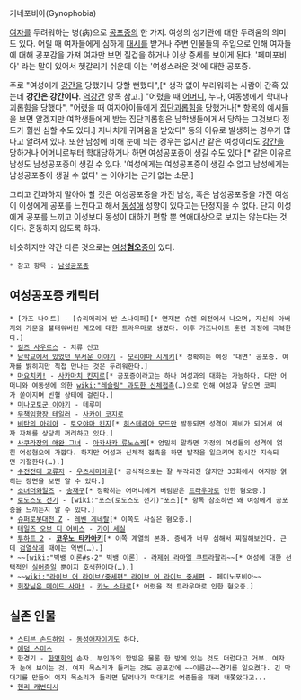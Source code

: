 기네포비아(Gynophobia)

[[여자]]를 두려워하는 병(病)으로 [[공포증]]의 한 가지. 여성의 성기관에 대한 두려움의 의미도 있다. 어릴 때 여자들에게 심하게 [[대시]]를 받거나 주변 인물들의 주입으로 인해 여자들에 대해 공포감을 가져 여자만 보면 질겁을 하거나 이상 증세를 보이게 된다. '페미포비아' 라는 말이 있어서 헷갈리기 쉬운데 이는 '여성스러운 것'에 대한 공포증.

주로 "여성에게 [[강간]]을 당했거나 당할 뻔했다",[* 생각 없이 부러워하는 사람이 간혹 있는데 '''강간은 강간이다'''. [[역강간]] 항목 참고.] "어렸을 때 [[어머니]], 누나, 여동생에게 학대나 괴롭힘을 당했다", "어렸을 때 여자아이들에게 [[집단괴롭힘]]을 당했거나[* 항목의 예시들을 보면 알겠지만 여학생들에게 받는 집단괴롭힘은 남학생들에게서 당하는 그것보다 정도가 훨씬 심할 수도 있다.] 지나치게 귀여움을 받았다" 등의 이유로 발생하는 경우가 많다고 알려져 있다. 또한 남성에 비해 눈에 띄는 경우는 없지만 같은 여성이라도 [[강간]]을 당하거나 어머니로부터 학대당하거나 하면 여성공포증이 생길 수도 있다.[* 같은 이유로 남성도 남성공포증이 생길 수 있다. '여성에게는 여성공포증이 생길 수 없고 남성에게는 남성공포증이 생길 수 없다' 는 이야기는 근거 없는 소문.]

그리고 간과하지 말아야 할 것은 여성공포증을 가진 남성, 혹은 남성공포증을 가진 여성이 이성에게 공포를 느낀다고 해서 [[동성애]] 성향이 있다고는 단정지을 수 없다. 단지 이성에게 공포를 느끼고 이성보다 동성이 대하기 편할 뿐 연애대상으로 보지는 않는다는 것이다. 혼동하지 않도록 하자.

비슷하지만 약간 다른 것으로는 [[여성혐오|여성'''혐오''']]증이 있다.

 * 참고 항목 : [[남성공포증]]
 
== 여성공포증 캐릭터 ==
 * [가즈 나이트] - [슈리메리어 반 스나이퍼][* 연재본 슈렌 외전에서 나오며, 자신의 아버지와 가문을 불태워버린 계모에 대한 트라우마로 생겼다. 이후 가즈나이트 훈련 과정에 극복한다.]
 * [[걸즈 사우르스]] - 치류 신고
 * [[남학교에서 있었던 무서운 이야기]] - [[모리야마 시게키]][* 정확히는 여성 '대면' 공포증. 여자를 밝히지만 직접 만나는 것은 두려워한다.]
 * [[마요치키!]] - [[사카마치 킨지로]][* 공포증이라고는 하나 여성과의 대화는 가능하다. 다만 어머니와 여동생에 의한 [[wiki:"레슬링" 과도한 신체접촉]](…)으로 인해 여성과 닿으면 코피가 쏟아지며 빈혈 상태에 걸린다.]
 * [[미나모토군 이야기]] - 테루미
 * [[무책임함장 테일러]] - [[사카이 코지로]]
 * [[비탄의 아리아]] - [[토오야마 킨지]][* [[히스테리아 모드]]만 발동되면 성격이 제비가 되어서 여자 자체를 상당히 꺼려하고 있다.]
 * [[사쿠라장의 애완 그녀]] - [[아카사카 류노스케]][* 엄밀히 말하면 가정의 여성들의 성격에 얽힌 여성혐오에 가깝다. 하지만 여성과 신체적 접촉을 하면 발작을 일으키며 장시간 지속되면 기절한다(…).]
 * [[수전전대 쿄류저]] - [[우츠세미마루]][* 공식적으로는 잘 부각되진 않지만 33화에서 여자랑 얽히는 장면을 보면 알 수 있다.]
 * [[소녀더와일즈]] - [[송재구]][* 정확히는 어머니에게 버림받은 [[트라우마]]로 인한 혐오증.]
 * [[로도스도 전기]] - [wiki:"포스(로도스도 전기)"포스][* 항목 참조하면 왜 여성에게 공포증을 느끼는지 알 수 있다.]
 * [[슈퍼로봇대전 Z]] - [[레벤 게네랄]][* 이쪽도 사실은 혐오증.]
 * [[테일즈 오브 디 어비스]] - [[가이 세실]]
 * [[투하트 2]] - '''[[코우노 타카아키]]'''[* 이쪽 계열의 본좌. 증세가 너무 심해서 찌질해보인다. 근데 [[검열삭제]] 때에는 역변(…).]
 * ~~[wiki:"빅뱅 이론#s-2" 빅뱅 이론] - [[라제쉬 라마엘 쿠트라팔리]]~~[* 여성에 대한 선택적인 [[실어증]]일 뿐이지 호색한이다(…).]
 * ~~[[wiki:"라이브 어 라이브/중세편" 라이브 어 라이브 중세편]] - 페미노포비아~~
 * [[회장님은 메이드 사마!]] - [[카노 소타로]][* 어렸을 적 트라우마로 인한 혐오증.]

== 실존 인물 ==
 * [[스티븐 손드하임]] - [[동성애자]]이기도 하다.
 * [[애덤 스미스]]
 * 한경기 - [[한명회]]의 손자. 부인과의 합방은 물론 한 방에 있는 것도 더럽다고 거부. 여자가 눈에 보이는 것, 여자 목소리가 들리는 것도 공포감에 ~~이름값~~경기를 일으켰다. 긴 막대기를 만들어 여자 목소리가 들리면 달려나가 막대기로 여종들을 때려 내쫓았다고...
 * [[헨리 캐번디시]]

